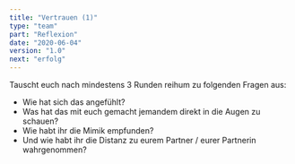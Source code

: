 ```yaml
---
title: "Vertrauen (1)"
type: "team"
part: "Reflexion"
date: "2020-06-04"
version: "1.0"
next: "erfolg"
---
```

<Row className="tutsegment"> 
<Col>

Tauscht euch nach mindestens 3 Runden reihum zu folgenden Fragen aus:
* Wie hat sich das angefühlt?
* Was hat das mit euch gemacht jemandem direkt in die Augen zu schauen?
* Wie habt ihr die Mimik empfunden?
* Und wie habt ihr die Distanz zu eurem Partner / eurer Partnerin wahrgenommen?

</Col>
</Row>

